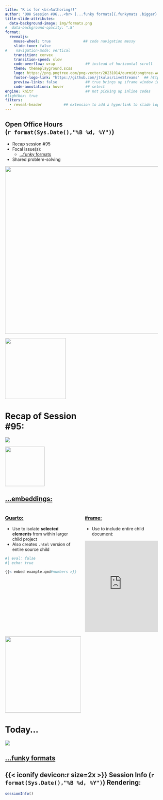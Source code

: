 ```yaml
---
title: "R is for <br>Authoring!!" 
author: 'OOH Session #96...<br> [...funky formats]{.funkymats .bigger}'
title-slide-attributes: 
  data-background-image: img/formats.png 
#  data-background-opacity: ".8"
format:
  revealjs:
    mouse-wheel: true               ## code navigation messy
    slide-tone: false
#    navigation-mode: vertical
    transition: convex
    transition-speed: slow
    code-overflow: wrap              ## instead of horizontal scroll
    theme: themeplayground.scss       
    logo: https://png.pngtree.com/png-vector/20231014/ourmid/pngtree-welcome-mat-on-white-white-background-png-image_10180985.png #https://www.pngplay.com/wp-content/uploads/14/Pink-Panther-Thinking-Transparent-Images.png
    footer-logo-link: "https://github.com/jtkulas/LiveStreams"  ## https://github.com/shafayetShafee/reveal-header#readme
    preview-links: false             ## true brings up iframe window instead of "site"
    code-annotations: hover          ## select
engine: knitr                        ## not picking up inline codes
#lightbox: true
filters: 
  - reveal-header          ## extension to add a hyperlink to slide logo
---
```


## Open Office Hours <br>(`r format(Sys.Date(),"%B %d, %Y")`)

::: {layout="[90,10]"}
::: first-column
+ Recap session #95
+ Focal issue(s):
    + [[...funky formats]{.funkymats .bigger}](https://quarto.org/docs/output-formats/all-formats.html)
+ Shared problem-solving

:::

::: second-column
:::

:::

![](img/title95.JPG){.absolute top="185" right="-120" width="550"}

![](https://static.vecteezy.com/system/resources/previews/015/241/249/non_2x/glowing-neon-arrow-doodle-transparent-free-png.png){.absolute top="160" left="370" width="200"}

# Recap of Session <br>#95: 

![](https://pngimg.com/d/sticky_note_PNG18964.png){.absolute right="50" top="200"}

![](https://clipart-library.com/img1/1022184.png){.absolute width="130" top="290" right="110"}

## [[...embeddings:]{.embedding .bigger}](https://bookdown.org/jtkulas/9_16_25/9_16_25.html#/embeddings)

:::: {.columns}

::: {.column width="50%"}
### [Quarto:](https://quarto.org/docs/authoring/notebook-embed.html)

+ Use to isolate **selected elements** from within larger child project  
+ Also creates `.html` version of entire source child

```r
#| eval: false
#| echo: true

{{< embed example.qmd#numbers >}}
```

:::

::: {.column width="50%"}
### [iframe:](https://www.w3schools.com/tags/tag_iframe.asp)

+ Use to include entire child document: 

<iframe src="https://bookdown.org/jtkulas/9_16_25" width="100%" height="300px" frameborder="0"></iframe>
:::

::::

![](https://media4.giphy.com/media/v1.Y2lkPTc5MGI3NjExZmh1NXl5NWNvbHl6YWhpcGRxNmYyZHpnM3AybTlqaW55cWdyOGFqeCZlcD12MV9pbnRlcm5hbF9naWZfYnlfaWQmY3Q9Zw/wsUuw16j6oyxLLRnnK/giphy.gif){.absolute right="-120" top="-20" height="250"}

# Today... 

![](https://media4.giphy.com/media/v1.Y2lkPTc5MGI3NjExZmpnNHl4dGxxenJxaXJ0eHp1MW4wY3pkbzBqdTYydjByaHZpb3QyNiZlcD12MV9pbnRlcm5hbF9naWZfYnlfaWQmY3Q9Zw/tWya5wudrV2OnRk0Nn/giphy.gif)

## [[...funky formats]{.funkymats .bigger}](https://quarto.org/docs/output-formats/all-formats.html) {background-image="https://media4.giphy.com/media/v1.Y2lkPTc5MGI3NjExbTJiaHF0NzJqNGNuZm1xaWwzNWJoZG00eHp2enp5aGJieTB1YWxhdSZlcD12MV9pbnRlcm5hbF9naWZfYnlfaWQmY3Q9Zw/W8krmZSDxPIfm/giphy.gif"}

## {{< iconify devicon:r size=2x >}} Session Info (`r format(Sys.Date(),"%B %d, %Y")`) Rendering: 
```r
sessionInfo()
```


